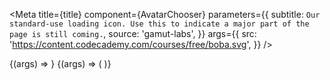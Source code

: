 
<Meta
  title={title}
  component={AvatarChooser}
  parameters={{
    subtitle: `Our standard-use loading icon. Use this to indicate a major part of the page is
still coming.`,
    source: 'gamut-labs',
  }}
  args={{
    src: 'https://content.codecademy.com/courses/free/boba.svg',
  }}
/>

<Canvas withSource="open">
  <Story name="AvatarChooser">{(args) => <AvatarChooser {...args} />}</Story>
</Canvas>

<PropsTable story="AvatarChooser" />

<Canvas withSource="open">
  <Story name="AvatarChooser with error">
    {(args) => (
      <AvatarChooser {...args} error="Please upload a png or jpeg image" />
    )}
  </Story>
</Canvas>
